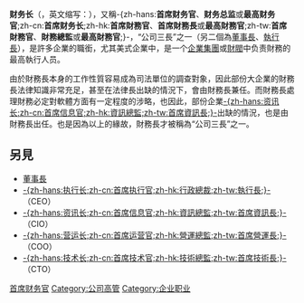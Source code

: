 {{Unreferenced|time=2013-05-02T06:23:02+00:00 }}
{{noteTA
|T=zh-hans:财务长;zh-hant:財務長;zh-cn:首席财务官;zh-hk:財務總監;zh-tw:財務長;zh-mo:財務總監;
|1=zh-hans:财务长;zh-hant:財務長;zh-cn:首席财务官;zh-hk:財務總監;zh-tw:財務長;zh-mo:財務總監;
|2=zh-hans:执行长;zh-hant:執行長;zh-cn:首席执行官;zh-hk:行政總裁;zh-tw:執行長;zh-mo:行政總裁;
}}
'''财务长'''（{{lang-en|'''Chief Financial Officer'''}}，英文缩写：'''{{lang|en|CFO}}'''），又稱-{zh-hans:'''首席财务官'''、'''财务总监'''或'''最高财务官''';zh-cn:'''首席财务长''';zh-hk:'''首席財務官'''、'''首席財務長'''或'''最高財務官''';zh-tw:'''首席財務官'''、'''財務總監'''或'''最高財務官''';}-，“公司三長”之一（另二個為[[董事長|董事長]]、[[執行長|執行長]]），是許多企業的職銜，尤其美式企業中，是一个[[企業集團|企業集團]]或[[財閥|財閥]]中负责財務的最高執行人员。

由於財務長本身的工作性質容易成為司法單位的調查對象，因此部份大企業的財務長法律知識非常充足，甚至在法律長出缺的情況下，會由財務長兼任。而財務長處理財務必定對軟體方面有一定程度的涉略，也因此，部份企業[[資訊長|-{zh-hans:资讯长;zh-cn:首席信息官;zh-hk:資訊總監;zh-tw:首席資訊長;}-]]出缺的情況，也是由財務長出任。也是因為以上的緣故，財務長才被稱為“公司三長”之一。

== 另見 ==
* [[董事長|董事長]]
* [[首席执行官|-{zh-hans:执行长;zh-cn:首席执行官;zh-hk:行政總裁;zh-tw:執行長;}-]]（CEO）
* [[首席信息官|-{zh-hans:资讯长;zh-cn:首席信息官;zh-hk:資訊總監;zh-tw:首席資訊長;}-]]（CIO）
* [[首席运营官|-{zh-hans:营运长;zh-cn:首席运营官;zh-hk:營運總監;zh-tw:首席營運長;}-]]（COO）
* [[首席技术官|-{zh-hans:技术长;zh-cn:首席技术官;zh-hk:技術總監;zh-tw:首席技術長;}-]]（CTO）

{{公司头衔}}

{{Authority control}}
[[Category:首席财务官|]]
[[Category:公司高管|Category:公司高管]]
[[Category:企业职业|Category:企业职业]]